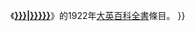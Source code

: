 <includeonly>{{Sister
|project = Wikisource
|text = 英文[[維基文庫]]有{{#if:{{{2|}}}|關於}}《'''[[:en:s:1922 Encyclopædia Britannica/{{{1|{{PAGENAME}}}}}|{{{2|{{{1|{{PAGENAME}}}}}}}}]]'''》的1922年[[大英百科全書]]條目。
}}</includeonly><noinclude>
{{documentation}}
</noinclude>